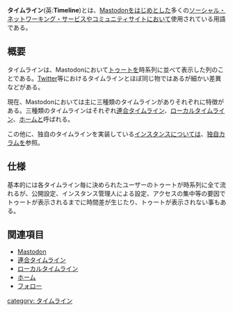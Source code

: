 {{Infobox word
| Name          = {{Ruby|タイムライン|Timeline}}
| Hinshi        = 名詞
| Hatsu         = 不明
}}'''タイムライン'''(英:'''Timeline''')とは、[[Mastodon]]をはじめとした多くの[[ソーシャル・ネットワーキング・サービス]]やコミュニティサイトにおいて使用されている用語である。

== 概要 ==
タイムラインは、Mastodonにおいて[[トゥート]]を時系列に並べて表示した列のことである。[[Twitter]]等におけるタイムラインとほぼ同じ物ではあるが細かい差異などがある。

現在、Mastodonにおいては主に三種類のタイムラインがありそれぞれに特徴がある。三種類のタイムラインはそれぞれ[[連合タイムライン]]、[[ローカルタイムライン]]、[[ホーム]]と呼ばれる。

この他に、独自のタイムラインを実装している[[インスタンス]]については、[[独自カラム]]を参照。

== 仕様 ==
基本的には各タイムライン毎に決められたユーザーのトゥートが時系列に全て流れるが、公開設定、インスタンス管理人による設定、アクセスの集中等の要因でトゥートが表示されるまでに時間差が生じたり、トゥートが表示されない事もある。
<!--
== 出典 ==

<references/> -->
== 関連項目 ==
* [[Mastodon]]
* [[連合タイムライン]]
* [[ローカルタイムライン]]
* [[ホーム]]
* [[フォロー]]

{{DEFAULTSORT:たいむらいん}}
[[category: タイムライン]]
